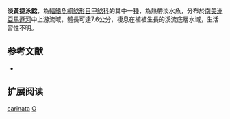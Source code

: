 {{Speciesbox
| name = 淡黃捷泳鯰
| image = 
| image_width = 250px
| image_caption = 
| status = NE
| status_system = IUCN3.1
| genus = Oxyropsis
| species = carinata
| authority = [[Steindachner|Steindachner]], 1879
| synonyms = *''Hypoptopoma carinatum'',Steindachner, 1879
*''Hypoptopoma carinatus'',Steindachner, 1879
*''Oxyropsis carinatum'',Steindachner, 1879
}}

'''淡黃捷泳鯰'''，為[[輻鰭魚綱|輻鰭魚綱]][[鯰形目|鯰形目]][[甲鯰科|甲鯰科]]的其中一[[種|種]]，為熱帶淡水魚，分布於[[南美洲|南美洲]][[亞馬遜河|亞馬遜河]]中上游流域，體長可達7.6公分，棲息在植被生長的溪流底層水域，生活習性不明。

==参考文献==
*{{FishBase_species|genus=Oxyropsis|species=carinata|year=2014|month=12}}

== 扩展阅读 ==
{{refbegin}}
{{wikispecies-inline|Oxyropsis carinata|淡黃捷泳鯰}}
{{refend}}
{{Taxonbar|from=Q3767349}}

[[Category:捷泳鯰屬|carinata]]
[[Category:1879年描述的魚類|O]]
